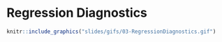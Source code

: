 # Regression Diagnostics
 
```r
knitr::include_graphics("slides/gifs/03-RegressionDiagnostics.gif")
```

